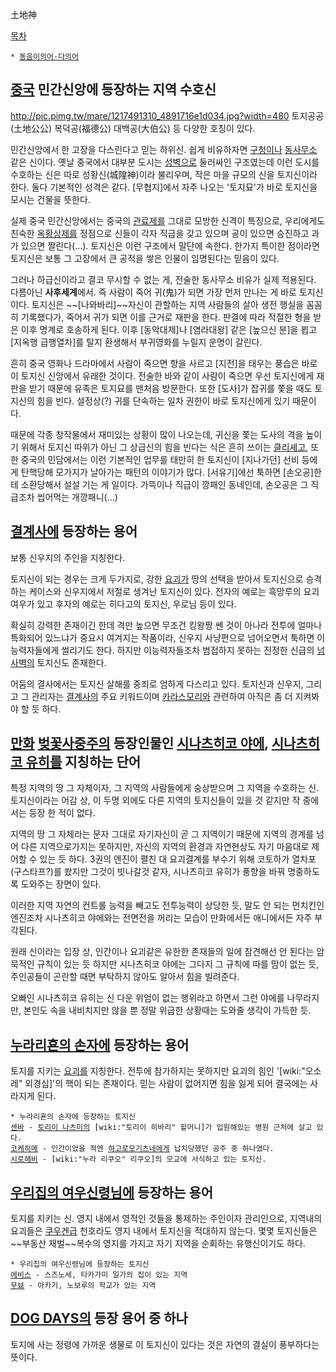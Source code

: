 土地神

[[목차]]

 * [[동음이의어·다의어]]

== [[중국]] 민간신앙에 등장하는 지역 수호신 ==
http://pic.pimg.tw/mare/1217491310_4891716e1d034.jpg?width=480
토지공공(土地公公) 복덕공(福德公) 대백공(大伯公) 등 다양한 호칭이 있다.

민간신앙에서 한 고장을 다스린다고 믿는 하위신. 쉽게 비유하자면 [[구청]]이나 [[동사무소]] 같은 신이다.
옛날 중국에서 대부분 도시는 [[성벽]]으로 둘러싸인 구조였는데 이런 도시를 수호하는 신은 따로 성황신(城隍神)이라 불리우며, 작은 마을 규모의 신을 토지신이라 한다. 둘다 기본적인 성격은 같다.
[무협지]에서 자주 나오는 '토지묘'가 바로 토지신을 모시는 건물을 뜻한다.

실제 중국 민간신앙에서는 중국의 [[관료제]]를 그대로 모방한 신격이 특징으로, 우리에게도 친숙한 [[옥황상제]]를 정점으로 신들이 각자 직급을 갖고 있으며 공이 있으면 승진하고 과가 있으면 짤린다(...). 토지신은 이런 구조에서 말단에 속한다.
한가지 특이한 점이라면 토지신은 보통 그 고장에서 큰 공적을 쌓은 인물이 임명된다는 믿음이 있다. 

그러나 하급신이라고 결코 무시할 수 없는 게, 전술한 동사무소 비유가 실제 적용된다. 다름아닌 '''사후세계'''에서. 즉 사람이 죽어 귀(鬼)가 되면 가장 먼저 만나는 게 바로 토지신이다. 토지신은 ~~[나와바리]~~자신이 관할하는 지역 사람들의 살아 생전 행실을 꼼꼼히 기록했다가, 죽어서 귀가 되면 이를 근거로 재판을 한다. 판결에 따라 적절한 형을 받은 이후 명계로 호송하게 된다. 이후 [동악대제]나 [염라대왕] 같은 [높으신 분]을 뵙고 [지옥행 급행열차]를 탈지 환생해서 부귀영화를 누릴지 운명이 갈린다.  

흔히 중국 영화나 드라마에서 사람이 죽으면 향을 사르고 [지전]을 태우는 풍습은 바로 이 토지신 신앙에서 유래한 것이다. 전술한 바와 같이 사람이 죽으면 우선 토지신에게 재판을 받기 때문에 유족은 토지묘를 맨처음 방문한다.
또한 [도사]가 잡귀를 쫓을 때도 토지신의 힘을 빈다. 설정상(?) 귀를 단속하는 일차 권한이 바로 토지신에게 있기 때문이다. 

때문에 각종 창작물에서 재미있는 상황이 많이 나오는데, 귀신을 쫓는 도사의 격을 높이기 위해서 토지신 따위가 아닌 그 상급신의 힘을 빈다는 식은 흔히 쓰이는 [[클리셰]]고, 또한 중국의 민담에서는 이런 기본적인 업무를 태만히 한 토지신이 [지나가던] 선비 등에게 탄핵당해 모가지가 날아가는 패턴의 이야기가 많다. 
[서유기]에선 툭하면 [손오공]한테 소환당해서 설설 기는 게 일이다. 가뜩이나 직급이 깡패인 동네인데, 손오공은 그 직급조차 씹어먹는 개깡패니(...)

== [[결계사]]에 등장하는 용어 ==
보통 신우지의 주인을 지칭한다.

토지신이 되는 경우는 크게 두가지로, 강한 [[요괴]]가 땅의 선택을 받아서 토지신으로 승격하는 케이스와 신우지에서 저절로 생겨난 토지신이 있다. 전자의 예로는 흑망루의 요괴여우가 있고 후자의 예로는 히다고의 토지신, 우로님 등이 있다.

확실히 강력한 존재이긴 한데 격만 높으면 무조건 킹왕짱 쎈 것이 아나라 전투에 얼마나 특화되어 있느냐가 중요시 여겨지는 작품이라, 신우지 사냥편으로 넘어오면서 툭하면 이능력자들에게 썰리기도 한다. 하지만 이능력자들조차 범접하지 못하는 진정한 신급의 [[넘사벽]]의 토지신도 존재한다.

어둠의 결사에서는 토지신 살해를 중죄로 엄하게 다스리고 있다. 토지신과 신우지, 그리고 그 관리자는 [[결계사]]의 주요 키워드이며 [[카라스모리]]와 관련하여 아직은 좀 더 지켜봐야 할 듯 하다.

== [[만화]] [[벚꽃사중주]]의 등장인물인 [[시나츠히코 야에]], [[시나츠히코 유히]]를 지칭하는 단어 ==
특정 지역의 땅 그 자체이자, 그 지역의 사람들에게 숭상받으며 그 지역을 수호하는 신. 토지신이라는 어감 상, 이 두명 외에도 다른 지역의 토지신들이 있을 것 같지만 작 중에서는 등장 한 적이 없다.

지역의 땅 그 자체라는 문자 그대로 자기자신이 곧 그 지역이기 때문에 지역의 경계를 넘어 다른 지역으로가지는 못하지만, 자신의 지역의 환경과 자연현상도 자기 마음대로 제어할 수 있는 듯 하다. 3권의  엔진이 펼친 대 요괴결계를 부수기 위해 코토하가 열차포(구스타프?)를 쐈지만 그것이 빗나갈것 같자, 시나츠히코 유히가 풍향을 바꿔 명중하도록 도와주는 장면이 있다.

이러한 지역 자연의 컨트롤 능력을 빼고도 전투능력이 상당한 듯, 말도 안 되는 먼치킨인 엔진조차 시나츠히코 야에와는 전면전을 꺼리는 모습이 만화에서든 애니에서든 자주 부각된다.

원래 신이라는 입장 상, 인간이나 요괴같은 유한한 존재들의 일에 참견해선 안 된다는 암묵적인 규칙이 있는 듯 하지만 시나츠히코 야에는 그다지 그 규칙에 따를 맘이 없는 듯, 주인공들이 곤란할 때면 부탁하지 않아도 알아서 힘을 빌려준다.

오빠인 시나츠히코 유히는 신 다운 위엄이 없는 행위라고 하면서 그런 야에를 나무라지만, 본인도 속을 내비치지만 않을 뿐 정말 위급한 상황때는 도와줄 생각이 가득한 듯.

== [[누라리횬의 손자]]에 등장하는 용어 ==
토지를 지키는 [[요괴]]를 지칭한다. 전투에 참가하지는 못하지만 요괴의 힘인 '[wiki:"오소레" 외경심]'의 핵이 되는 존재이다. 믿는 사람이 없어지면 힘을 잃게 되어 결국에는 사라지게 된다.

 * 누라리횬의 손자에 등장하는 토지신
 [[센바]] - [[토리이 나츠미]]의 [wiki:"토리이 히바리" 할머니]가 입원해있는 병원 근처에 살고 있다.
 [[코케히메]] - 인간이었을 적엔 [[하고로모기츠네]]에게 납치당했던 공주 중 하나였다.
 [[시로헤비]] - [wiki:"누라 리쿠오" 리쿠오]의 모교에 서식하고 있는 토지신.

== [[우리집의 여우신령님]]에 등장하는 용어 ==
토지를 지키는 신. 영지 내에서 영적인 것들을 통제하는 주인이자 관리인으로, 지역내의 요괴들은 [[쿠우겐]]급 천호라도 영지 내에서 토지신을 적대하지 않는다. 몇몇 토지신들은 ~~부동산 재벌~~복수의 영지를 가지고 자기 지역을 순회하는 유행신이기도 하다. 

 * 우리집의 여우신령님에 등장하는 토지신
 [[에비스]] - 스즈노세, 타카가미 일가의 집이 있는 지역
 [[무뵤]] - 아카기, 노보루의 학교가 있는 지역

== [[DOG DAYS]]의 등장 용어 중 하나 ==
토지에 사는 정령에 가까운 생물로 이 토지신이 있다는 것은 자연의 결실이 풍부하다는 뜻이다.
